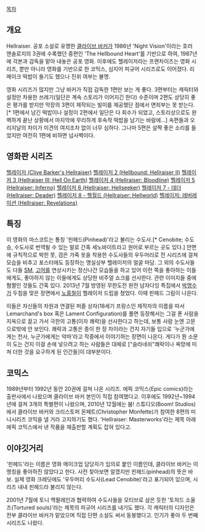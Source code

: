 [[목차]]

== 개요 ==
Hellraiser. 공포 소설로 유명한 [[클라이브 바커]]가 1986년 'Night Vision'이라는 호러 앤솔로지의 3권에 수록했던 중편인 'The Hellbound Heart'를 기반으로 하여, 1987년에 각본과 감독을 맡아 내놓은 공포 영화. 
이후에도 헬레이저라는 프랜차이즈는 영화 시리즈, 뿐만 아니라 영화를 기반으로 한 코믹스, 심지어 피규어 시리즈로도 이어졌다. 리메이크 떡밥이 돌기도 했으나 진위 여부는 불명.

영화 시리즈가 많지만 그냥 바커가 직접 감독한 1편만 보는 게 좋다. 3편부터는 캐릭터와 설정만 차용한 쓰레기(일단은 계속 스토리가 이어지긴 한다) 수준이며 2편도 상당히 좋은 평가를 받지만 막장의 3편이 제작되는 빌미를 제공했단 점에서 면죄부는 못 받는다.[* 1편에서 남긴 떡밥이나 설정이 2편에서 일단은 다 회수가 되었고, 스토리상으로도 완벽하게 끝난 상황에서 마지막에 무리하게 후속작 떡밥을 남기는 바람에...] 속편들과 오리지날의 차이가 이견의 여지조차 없이 너무 심하다. 그나마 5편은 살짝 좋은 소리를 들었지만 여전히 1편에 비하면 넘사벽이다.

== 영화판 시리즈 ==
[http://pds17.egloos.com/pds/200910/11/70/f0022370_4ad1d3fc6142e.jpg 헬레이저 (Clive Barker's Hellraiser)]
[http://www.movie-list.com/img/posters/big/zoom/hellraiser2.jpg 헬레이저 2 (Hellbound: Hellraiser II)]
[http://projectdeadpost.com/wp-content/uploads/2013/04/hellraiser_3_poster_01.jpg 헬레이저 3 (Hellraiser III: Hell On Earth)]
[http://somewhatnerdy.com/wp-content/uploads/2012/12/hellraiser-bloodline-4-iv-movie-poster.jpg 헬레이저 4 (Hellraiser: Bloodline)]
[http://25.media.tumblr.com/tumblr_mcexb8b16f1r4fj6uo1_1280.jpg 헬레이저 5 (Hellraiser: Inferno)]
[http://images.moviepostershop.com/hellraiser-hellseeker-movie-poster-2002-1020211047.jpg 헬레이저 6 (Hellraiser: Hellseeker)]
[http://images.moviepostershop.com/hellraiser-deader-movie-poster-2005-1020259796.jpg 헬레이저 7 - 데더 (Hellraiser: Deader)]
[http://www.slasherstudios.com/wp-content/uploads/2012/08/hellraiser-hellworld-movie-poster-dvd-cover-pinhead-1.jpg 헬레이저 8 - 헬월드 (Hellraiser: Hellworld)]
[http://projectdeadpost.com/wp-content/uploads/2013/04/Hellraiser-Revelations-1.jpg 헬레이저: 레버레이션 (Hellraiser: Revelations)]

== 특징 ==
이 영화의 마스코트는 통칭 '핀헤드(Pinhead)'라고 불리는 수도사.[* Cenobite; 수도승, 수도사로 번역될 수 있는 말로 간혹 세노바이트라고 원어로 부르는 곳도 있다.] 안면에 규칙적으로 박힌 못, 검은 가죽 옷을 착용한 수도사들의 우두머리로 전 시리즈에 걸쳐 모습을 비추고 포스터에도 등장하는 명실상부 헬레이저의 얼굴 마담. 그 외의 수도사들도 다들 [[SM]], [[고어]]를 연상시키는 정신나간 모습들을 하고 있어 이런 쪽을 좋아하는 이들에게도, 좋아하지 않는 이들에게도 상당한 비주얼 쇼크를 선사한다. 관련 이미지들 중에 혐짤인 것들도 간혹 있다. 2013년 7월 방영된 무한도전 완전 남자다잉 특집에서 [[박명수]]가 두침을 맞은 장면에서 [[노홍철]]이 헬레이저 드립을 쳤었다. 이때 핀헤드 그림이 나온다.

이들은 자신들의 차원과 연결된 퍼즐 상자(18세기 프랑스인 제작자의 이름을 따서 Lemarchand's box 혹은 Lament Configuration)를 풀면 등장해서는 그걸 푼 사람을 지옥으로 끌고 가서 극한의 고통(이자 쾌락)을 선사한다고 하는데, 보통 사람 눈엔 고문으로밖에 안 보인다. 쾌락과 고통은 종이 한 장 차이라는 건지 자기들 입으로 '누군가에게는 천사, 누군가에게는 악마'라고 작중에서 이야기하는 장면이 나온다. 게다가 뭔 소문이 도는 건지 이걸 손에 넣으려고 하는 사람들은 대체로 ["슬라네쉬"쾌락이나 욕망에 미쳐 더한 것을 요구하게 된 인간들]이 대부분이다.

== 코믹스 ==
1989년부터 1992년 동안 20권에 걸쳐 나온 시리즈. 에픽 코믹스(Epic comics)라는 출판사에서 나왔으며 클라이브 바커 본인이 직접 참여했다고. 이후에도 1992년~1994년에 걸쳐 3개의 특별편이 나왔으며, 2010년 12월에는 붐! 스튜디오(Boom! Studios)에서 클라이브 바커와 크리스토퍼 몬페트(Christopher Monfette)가 참여한 8편의 미니시리즈 코믹을 낼 거라 고지하기도 했다. 'Hellraiser: Masterworks'라는 제목 아래 에픽 코믹스에서 낸 작품을 재출판할 계획도 잡혀 있다고.

== 이야깃거리 ==
'핀헤드'라는 이름은 영화 메이크업 담당자가 임의로 붙인 이름인데, 클라이브 바커는 이 명칭을 좋아하진 않았다고 한다. 사전 찾아보면 알겠지만 핀헤드(pinhead)의 뜻은 바보. 실제 영화 크레딧에도 '우두머리 수도사(Lead Cenobite)'라고 표기되어 있으며, 시리즈 내내 핀헤드라 불리지 않는다.

2001년 7월에 토니 맥팔레인과 협력하여 수도사들을 모티브로 삼은 듯한 '토처드 소울즈(Tortured souls)'라는 제목의 피규어 시리즈를 내기도 했다. 각 캐릭터의 디자인은 전부 클라이브 바커가 맡았으며 직접 단편 소설도 써서 동봉했다고. 인기가 좋아 두 번째 시리즈도 나왔다.
